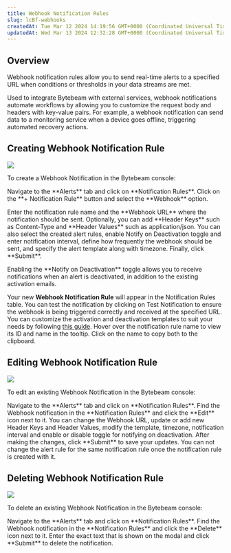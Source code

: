 ```yaml
---
title: Webhook Notification Rules
slug: lcBf-webhooks
createdAt: Tue Mar 12 2024 14:19:56 GMT+0000 (Coordinated Universal Time)
updatedAt: Wed Mar 13 2024 12:32:28 GMT+0000 (Coordinated Universal Time)
---
```


## Overview
Webhook notification rules allow you to send real-time alerts to a specified URL when conditions or thresholds in your data streams are met.

Used to integrate Bytebeam with external services, webhook notifications automate workflows by allowing you to customize the request body and headers with key-value pairs. For example, a webhook notification can send data to a monitoring service when a device goes offline, triggering automated recovery actions.

## Creating Webhook Notification Rule

![](https://usercontent.clueso.io/1f4455e0-789e-4beb-8cd9-4dac96bc47e4/0b6e26dd-0757-429f-9981-f5ebad137891/7e09c5c1-1ebf-435b-9142-6ee044258c63/images/09e9e321-979b-4bfc-8b1a-99ec644f1d6f.gif)

To create a Webhook Notification in the Bytebeam console:

<Steps> 
<Step title="Access Notification Rules"> Navigate to the **Alerts** tab and click on **Notification Rules**. </Step> 
<Step title="Initiate Creation"> Click on the **+ Notification Rule** button and select the **Webhook** option. </Step> 
<Step title="Fill Details"> 
<p>
Enter the notification rule name and the **Webhook URL** where the notification should be sent. Optionally, you can add **Header Keys** such as Content-Type and **Header Values** such as application/json. You can also select the created alert rules, enable Notify on Deactivation toggle and enter notification interval, define how frequently the webhook should be sent, and specify the alert template along with timezone. Finally, click **Submit**. 
</p> 
<Warning>
    Enabling the **Notify on Deactivation** toggle allows you to receive notifications when an alert is deactivated, in addition to the existing activation emails.
  </Warning> 
</Step> 
</Steps> 

Your new **Webhook Notification Rule** will appear in the Notification Rules table.
<Note>You can test the notification by clicking on Test Notification to ensure the webhook is being triggered correctly and received at the specified URL.</Note>
<Note>You can customize the activation and deactivation templates to suit your needs by following [this guide](/platform-guide/alert-system/notification-system/alert-templates). </Note>
<Info>Hover over the notification rule name to view its ID and name in the tooltip. Click on the name to copy both to the clipboard.</Info>

## Editing Webhook Notification Rule

![](https://usercontent.clueso.io/1f4455e0-789e-4beb-8cd9-4dac96bc47e4/0b6e26dd-0757-429f-9981-f5ebad137891/7e09c5c1-1ebf-435b-9142-6ee044258c63/images/e79ffd1d-1cec-4158-9d11-853442abeec1.gif)

To edit an existing Webhook Notification in the Bytebeam console:

<Steps> 
<Step title="Access Notification Rules"> Navigate to the **Alerts** tab and click on **Notification Rules**. </Step> 
<Step title="Initiate Edit"> Find the Webhook notification in the **Notification Rules** and click the **Edit** icon next to it. </Step> 
<Step title="Modify Details"> You can change the Webhook URL, update or add new Header Keys and Header Values, modify the template, timezone, notification interval and enable or disable toggle for notifying on deactivation. After making the changes, click **Submit** to save your updates. </Step> 
</Steps>
<Warning>You can not change the alert rule for the same notification rule once the notification rule is created with it.</Warning>

## Deleting Webhook Notification Rule

![](https://usercontent.clueso.io/1f4455e0-789e-4beb-8cd9-4dac96bc47e4/0b6e26dd-0757-429f-9981-f5ebad137891/7e09c5c1-1ebf-435b-9142-6ee044258c63/images/58cafff5-0261-4d50-a305-40e1e6afb1d1.gif)

To delete an existing Webhook Notification in the Bytebeam console:

<Steps> 
<Step title="Access Notification Rules"> Navigate to the **Alerts** tab and click on **Notification Rules**. </Step> 
<Step title="Initiate Deletion"> Find the Webhook notification in the **Notification Rules** and click the **Delete** icon next to it. </Step> 
<Step title="Confirm Deletion"> Enter the exact text that is shown on the modal and click **Submit** to delete the notification. </Step> 
</Steps> 